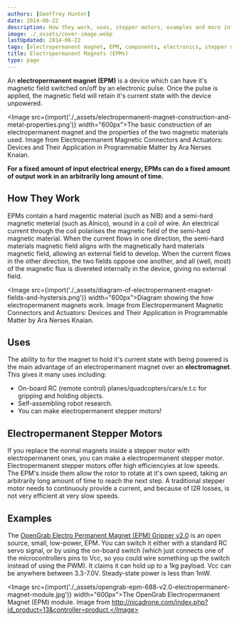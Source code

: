 ```yaml
---
authors: [Geoffrey Hunter]
date: 2014-06-22
description: How they work, uses, stepper motors, examples and more info about electropermanent magnets (EPMs).
image: ./_assets/cover-image.webp
lastUpdated: 2014-06-22
tags: [electropermanent magnet, EPM, components, electronics, stepper motor, OpenGrab]
title: Electropermanent Magnets (EPMs)
type: page
---
```



An **electropermanent magnet (EPM)** is a device which can have it's magnetic field switched on/off by an electronic pulse. Once the pulse is applied, the magnetic field will retain it's current state with the device unpowered.

<Image src={import('./_assets/electropermanent-magnet-construction-and-metal-properties.png')} width="600px">The basic construction of an electropermanent magnet and the properties of the two magnetic materials used. Image from Electropermanent Magnetic Connectors and Actuators: Devices and Their Application in Programmable Matter by Ara Nerses Knaian.</Image>

**For a fixed amount of input electrical energy, EPMs can do a fixed amount of output work in an arbitrarily long amount of time.**

## How They Work

EPMs contain a hard magentic material (such as NIB) and a semi-hard magnetic meterial (such as Alnico), wound in a coil of wire. An electrical current through the coil polarises the magnetic field of the semi-hard magnetic material. When the current flows in one direction, the semi-hard materials magnetic field aligns with the magnetically hard materials magnetic field, allowing an external field to develop. When the current flows in the other direction, the two fields oppose one another, and all (well, most) of the magnetic flux is divereted internally in the device, giving no external field.

<Image src={import('./_assets/diagram-of-electropermanent-magnet-fields-and-hystersis.png')} width="600px">Diagram showing the how electropermanent magnets work. Image from Electropermanent Magnetic Connectors and Actuators: Devices and Their Application in Programmable Matter by Ara Nerses Knaian.</Image>

## Uses

The ability to for the magnet to hold it's current state with being powered is the main advantage of an electropermanent magnet over an **electromagnet**. This gives it many uses including:

* On-board RC (remote control) planes/quadcopters/cars/e.t.c for gripping and holding objects.
* Self-assembling robot research.
* You can make electropermanent stepper motors!

## Electropermanent Stepper Motors

If you replace the normal magnets inside a stepper motor with electropermanent ones, you can make a electropermanent stepper motor. Electropermanent stepper motors offer high efficiencyies at low speeds. The EPM's inside them allow the rotor to rotate at it's own speed, taking an arbitrarily long amount of time to reach the next step. A traditional stepper motor needs to continuouly provide a current, and because of I2R losses, is not very efficient at very slow speeds.

## Examples

The [OpenGrab Electro Permanent Magnet (EPM) Gripper v2.0](http://nicadrone.com/index.php?id_product=13&controller=product) is an open source, small, low-power, EPM. You can switch it either with a standard RC servo signal, or by using the on-board switch (which just connects one of the microcontrollers pins to Vcc, so you could wire something up the switch instead of using the PWM). It claims it can hold up to a 1kg payload. Vcc can be anywhere between 3.3-7.0V. Steady-state power is less than 1mW.

<Image src={import('./_assets/opengrab-epm-688-v2.0-electropermanent-magnet-module.jpg')} width="600px">The OpenGrab Electropermanent Magnet (EPM) module. Image from http://nicadrone.com/index.php?id_product=13&controller=product.</Image>
